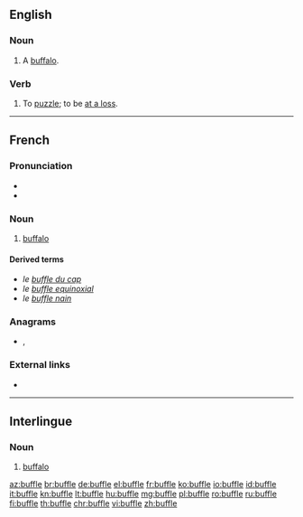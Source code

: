 ==English==

===Noun===
{{en-noun}}

# {{label|en|obsolete}} A [[buffalo]].
#: {{rfquotek|Sir T. Herbert}}

{{Webster 1913}}

===Verb===
{{en-verb|buffl}}

# {{label|en|obsolete|intransitive}} To [[puzzle]]; to be [[at a loss]].
#: {{rfquotek|Jonathan Swift}}

----

==French==

===Pronunciation===
* {{audio|Fr-buffle.ogg|audio|lang=fr}}
* {{IPA|/byfl/|lang=fr}}

===Noun===
{{fr-noun|m|f=bufflonne}}

# [[buffalo]]

====Derived terms====
* ''le [[buffle du cap]]''
* ''le [[buffle equinoxial]]''
* ''le [[buffle nain]]''

===Anagrams===
* {{l|fr|bluffe}}, {{l|fr|bluffé}}

===External links===
* {{R:TLFi}}

----

==Interlingue==

===Noun===
{{head|ie|noun}}

# [[buffalo]]

[[az:buffle]]
[[br:buffle]]
[[de:buffle]]
[[el:buffle]]
[[fr:buffle]]
[[ko:buffle]]
[[io:buffle]]
[[id:buffle]]
[[it:buffle]]
[[kn:buffle]]
[[lt:buffle]]
[[hu:buffle]]
[[mg:buffle]]
[[pl:buffle]]
[[ro:buffle]]
[[ru:buffle]]
[[fi:buffle]]
[[th:buffle]]
[[chr:buffle]]
[[vi:buffle]]
[[zh:buffle]]